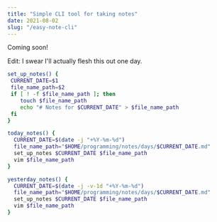 ```yaml
---
title: "Simple CLI tool for taking notes"
date: 2021-08-02
slug: "/easy-note-cli"
---
```


Coming soon!

Edit: I swear I'll actually flesh this out one day.

```bash
set_up_notes() {
 CURRENT_DATE=$1
 file_name_path=$2
 if [ ! -f $file_name_path ]; then
    touch $file_name_path
    echo "# Notes for $CURRENT_DATE" > $file_name_path
 fi
}

today_notes() {
  CURRENT_DATE=$(date -j "+%Y-%m-%d")
  file_name_path="$HOME/programming/notes/days/$CURRENT_DATE.md"
  set_up_notes $CURRENT_DATE $file_name_path
  vim $file_name_path
}

yesterday_notes() {
  CURRENT_DATE=$(date -j -v-1d "+%Y-%m-%d")
  file_name_path="$HOME/programming/notes/days/$CURRENT_DATE.md"
  set_up_notes $CURRENT_DATE $file_name_path
  vim $file_name_path
}
```
